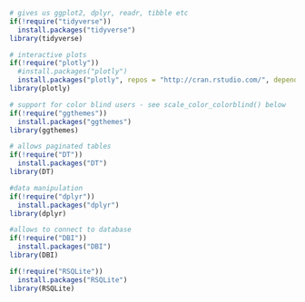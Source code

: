 ```r
# gives us ggplot2, dplyr, readr, tibble etc
if(!require("tidyverse"))
  install.packages("tidyverse")
library(tidyverse)

# interactive plots
if(!require("plotly"))
  #install.packages("plotly")
  install.packages("plotly", repos = "http://cran.rstudio.com/", dependencies=TRUE)
library(plotly)

# support for color blind users - see scale_color_colorblind() below
if(!require("ggthemes"))
  install.packages("ggthemes")
library(ggthemes)

# allows paginated tables
if(!require("DT"))
  install.packages("DT")
library(DT)

#data manipulation
if(!require("dplyr"))
  install.packages("dplyr")
library(dplyr)

#allows to connect to database
if(!require("DBI"))
  install.packages("DBI")
library(DBI)

if(!require("RSQLite"))
  install.packages("RSQLite")
library(RSQLite)


```